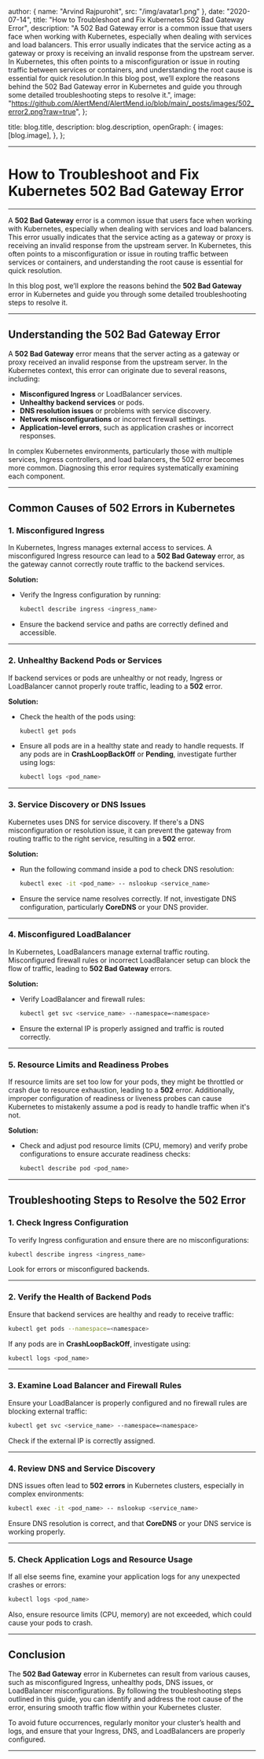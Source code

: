 
  author: { name: "Arvind Rajpurohit", src: "/img/avatar1.png" },
  date: "2020-07-14",
  title: "How to Troubleshoot and Fix Kubernetes 502 Bad Gateway Error",
  description:
    "A 502 Bad Gateway error is a common issue that users face when working with Kubernetes, especially when dealing with services and load balancers. This error usually indicates that the service acting as a gateway or proxy is receiving an invalid response from the upstream server. In Kubernetes, this often points to a misconfiguration or issue in routing traffic between services or containers, and understanding the root cause is essential for quick resolution.In this blog post, we’ll explore the reasons behind the 502 Bad Gateway error in Kubernetes and guide you through some detailed troubleshooting steps to resolve it.",
  image:
    "https://github.com/AlertMend/AlertMend.io/blob/main/_posts/images/502_error2.png?raw=true",
};

  title: blog.title,
  description: blog.description,
  openGraph: {
    images: [blog.image],
  },
};



---
# **How to Troubleshoot and Fix Kubernetes 502 Bad Gateway Error**
---

A **502 Bad Gateway** error is a common issue that users face when working with Kubernetes, especially when dealing with services and load balancers. This error usually indicates that the service acting as a gateway or proxy is receiving an invalid response from the upstream server. In Kubernetes, this often points to a misconfiguration or issue in routing traffic between services or containers, and understanding the root cause is essential for quick resolution.

In this blog post, we’ll explore the reasons behind the **502 Bad Gateway** error in Kubernetes and guide you through some detailed troubleshooting steps to resolve it.

---

## **Understanding the 502 Bad Gateway Error**

A **502 Bad Gateway** error means that the server acting as a gateway or proxy received an invalid response from the upstream server. In the Kubernetes context, this error can originate due to several reasons, including:

- **Misconfigured Ingress** or LoadBalancer services.
- **Unhealthy backend services** or pods.
- **DNS resolution issues** or problems with service discovery.
- **Network misconfigurations** or incorrect firewall settings.
- **Application-level errors**, such as application crashes or incorrect responses.

In complex Kubernetes environments, particularly those with multiple services, Ingress controllers, and load balancers, the 502 error becomes more common. Diagnosing this error requires systematically examining each component.

---

## **Common Causes of 502 Errors in Kubernetes**

### **1. Misconfigured Ingress**
   
   In Kubernetes, Ingress manages external access to services. A misconfigured Ingress resource can lead to a **502 Bad Gateway** error, as the gateway cannot correctly route traffic to the backend services. 

   **Solution:**
   - Verify the Ingress configuration by running:
     ```bash
     kubectl describe ingress <ingress_name>
     ```
   - Ensure the backend service and paths are correctly defined and accessible.

---

### **2. Unhealthy Backend Pods or Services**
   
   If backend services or pods are unhealthy or not ready, Ingress or LoadBalancer cannot properly route traffic, leading to a **502** error.

   **Solution:**
   - Check the health of the pods using:
     ```bash
     kubectl get pods
     ```
   - Ensure all pods are in a healthy state and ready to handle requests. If any pods are in **CrashLoopBackOff** or **Pending**, investigate further using logs:
     ```bash
     kubectl logs <pod_name>
     ```

---

### **3. Service Discovery or DNS Issues**
   
   Kubernetes uses DNS for service discovery. If there's a DNS misconfiguration or resolution issue, it can prevent the gateway from routing traffic to the right service, resulting in a **502** error.

   **Solution:**
   - Run the following command inside a pod to check DNS resolution:
     ```bash
     kubectl exec -it <pod_name> -- nslookup <service_name>
     ```
   - Ensure the service name resolves correctly. If not, investigate DNS configuration, particularly **CoreDNS** or your DNS provider.

---

### **4. Misconfigured LoadBalancer**
   
   In Kubernetes, LoadBalancers manage external traffic routing. Misconfigured firewall rules or incorrect LoadBalancer setup can block the flow of traffic, leading to **502 Bad Gateway** errors.

   **Solution:**
   - Verify LoadBalancer and firewall rules:
     ```bash
     kubectl get svc <service_name> --namespace=<namespace>
     ```
   - Ensure the external IP is properly assigned and traffic is routed correctly.

---

### **5. Resource Limits and Readiness Probes**
   
   If resource limits are set too low for your pods, they might be throttled or crash due to resource exhaustion, leading to a **502** error. Additionally, improper configuration of readiness or liveness probes can cause Kubernetes to mistakenly assume a pod is ready to handle traffic when it's not.

   **Solution:**
   - Check and adjust pod resource limits (CPU, memory) and verify probe configurations to ensure accurate readiness checks:
     ```bash
     kubectl describe pod <pod_name>
     ```

---

## **Troubleshooting Steps to Resolve the 502 Error**

### **1. Check Ingress Configuration**
   
   To verify Ingress configuration and ensure there are no misconfigurations:
   ```bash
   kubectl describe ingress <ingress_name>
   ```

   Look for errors or misconfigured backends.

---

### **2. Verify the Health of Backend Pods**
   
   Ensure that backend services are healthy and ready to receive traffic:
   ```bash
   kubectl get pods --namespace=<namespace>
   ```

   If any pods are in **CrashLoopBackOff**, investigate using:
   ```bash
   kubectl logs <pod_name>
   ```

---

### **3. Examine Load Balancer and Firewall Rules**
   
   Ensure your LoadBalancer is properly configured and no firewall rules are blocking external traffic:
   ```bash
   kubectl get svc <service_name> --namespace=<namespace>
   ```

   Check if the external IP is correctly assigned.

---

### **4. Review DNS and Service Discovery**
   
   DNS issues often lead to **502 errors** in Kubernetes clusters, especially in complex environments:
   ```bash
   kubectl exec -it <pod_name> -- nslookup <service_name>
   ```

   Ensure DNS resolution is correct, and that **CoreDNS** or your DNS service is working properly.

---

### **5. Check Application Logs and Resource Usage**
   
   If all else seems fine, examine your application logs for any unexpected crashes or errors:
   ```bash
   kubectl logs <pod_name>
   ```

   Also, ensure resource limits (CPU, memory) are not exceeded, which could cause your pods to crash.

---

## **Conclusion**

The **502 Bad Gateway** error in Kubernetes can result from various causes, such as misconfigured Ingress, unhealthy pods, DNS issues, or LoadBalancer misconfigurations. By following the troubleshooting steps outlined in this guide, you can identify and address the root cause of the error, ensuring smooth traffic flow within your Kubernetes cluster.

To avoid future occurrences, regularly monitor your cluster’s health and logs, and ensure that your Ingress, DNS, and LoadBalancers are properly configured.

---
